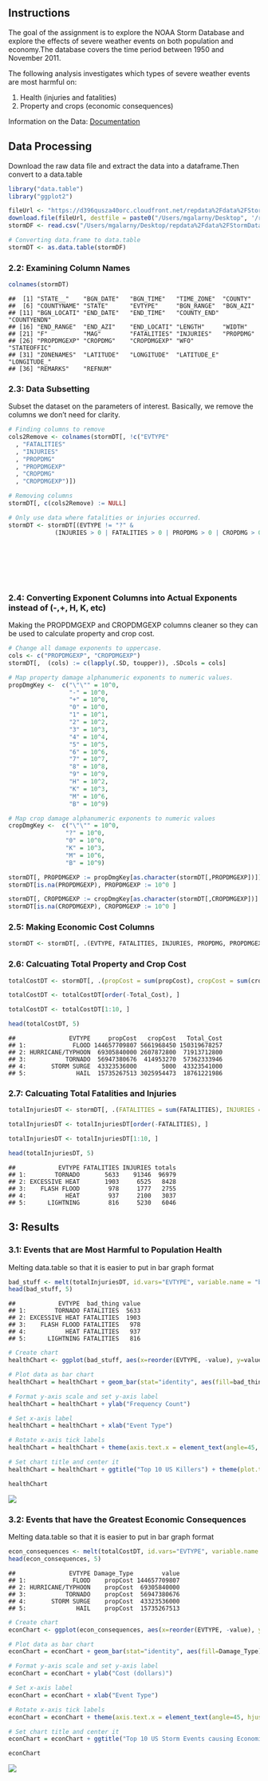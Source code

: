 
Instructions
---------------
The goal of the assignment is to explore the NOAA Storm Database and explore the effects of severe weather events on both population and economy.The database covers the time period between 1950 and November 2011.

The following analysis investigates which types of severe weather events are most harmful on:

1.  Health (injuries and fatalities)
2.  Property and crops (economic consequences)

Information on the Data: [Documentation](https://d396qusza40orc.cloudfront.net/repdata%2Fpeer2_doc%2Fpd01016005curr.pdf)

Data Processing
------------------

Download the raw data file and extract the data into a dataframe.Then convert to a data.table

``` r
library("data.table")
library("ggplot2")

fileUrl <- "https://d396qusza40orc.cloudfront.net/repdata%2Fdata%2FStormData.csv.bz2"
download.file(fileUrl, destfile = paste0("/Users/mgalarny/Desktop", '/repdata%2Fdata%2FStormData.csv.bz2'))
stormDF <- read.csv("/Users/mgalarny/Desktop/repdata%2Fdata%2FStormData.csv.bz2")

# Converting data.frame to data.table
stormDT <- as.data.table(stormDF)
```

### 2.2: Examining Column Names

``` r
colnames(stormDT)
```

    ##  [1] "STATE__"    "BGN_DATE"   "BGN_TIME"   "TIME_ZONE"  "COUNTY"    
    ##  [6] "COUNTYNAME" "STATE"      "EVTYPE"     "BGN_RANGE"  "BGN_AZI"   
    ## [11] "BGN_LOCATI" "END_DATE"   "END_TIME"   "COUNTY_END" "COUNTYENDN"
    ## [16] "END_RANGE"  "END_AZI"    "END_LOCATI" "LENGTH"     "WIDTH"     
    ## [21] "F"          "MAG"        "FATALITIES" "INJURIES"   "PROPDMG"   
    ## [26] "PROPDMGEXP" "CROPDMG"    "CROPDMGEXP" "WFO"        "STATEOFFIC"
    ## [31] "ZONENAMES"  "LATITUDE"   "LONGITUDE"  "LATITUDE_E" "LONGITUDE_"
    ## [36] "REMARKS"    "REFNUM"

### 2.3: Data Subsetting

Subset the dataset on the parameters of interest. Basically, we remove the columns we don't need for clarity.

``` r
# Finding columns to remove
cols2Remove <- colnames(stormDT[, !c("EVTYPE"
  , "FATALITIES"
  , "INJURIES"
  , "PROPDMG"
  , "PROPDMGEXP"
  , "CROPDMG"
  , "CROPDMGEXP")])

# Removing columns
stormDT[, c(cols2Remove) := NULL]

# Only use data where fatalities or injuries occurred.  
stormDT <- stormDT[(EVTYPE != "?" & 
             (INJURIES > 0 | FATALITIES > 0 | PROPDMG > 0 | CROPDMG > 0)), c("EVTYPE"
                                                                            , "FATALITIES"
                                                                            , "INJURIES"
                                                                            , "PROPDMG"
                                                                            , "PROPDMGEXP"
                                                                            , "CROPDMG"
                                                                            , "CROPDMGEXP") ]
```

### 2.4: Converting Exponent Columns into Actual Exponents instead of (-,+, H, K, etc)

Making the PROPDMGEXP and CROPDMGEXP columns cleaner so they can be used to calculate property and crop cost.

``` r
# Change all damage exponents to uppercase.
cols <- c("PROPDMGEXP", "CROPDMGEXP")
stormDT[,  (cols) := c(lapply(.SD, toupper)), .SDcols = cols]

# Map property damage alphanumeric exponents to numeric values.
propDmgKey <-  c("\"\"" = 10^0,
                 "-" = 10^0, 
                 "+" = 10^0,
                 "0" = 10^0,
                 "1" = 10^1,
                 "2" = 10^2,
                 "3" = 10^3,
                 "4" = 10^4,
                 "5" = 10^5,
                 "6" = 10^6,
                 "7" = 10^7,
                 "8" = 10^8,
                 "9" = 10^9,
                 "H" = 10^2,
                 "K" = 10^3,
                 "M" = 10^6,
                 "B" = 10^9)

# Map crop damage alphanumeric exponents to numeric values
cropDmgKey <-  c("\"\"" = 10^0,
                "?" = 10^0, 
                "0" = 10^0,
                "K" = 10^3,
                "M" = 10^6,
                "B" = 10^9)

stormDT[, PROPDMGEXP := propDmgKey[as.character(stormDT[,PROPDMGEXP])]]
stormDT[is.na(PROPDMGEXP), PROPDMGEXP := 10^0 ]

stormDT[, CROPDMGEXP := cropDmgKey[as.character(stormDT[,CROPDMGEXP])] ]
stormDT[is.na(CROPDMGEXP), CROPDMGEXP := 10^0 ]
```

### 2.5: Making Economic Cost Columns

``` r
stormDT <- stormDT[, .(EVTYPE, FATALITIES, INJURIES, PROPDMG, PROPDMGEXP, propCost = PROPDMG * PROPDMGEXP, CROPDMG, CROPDMGEXP, cropCost = CROPDMG * CROPDMGEXP)]
```

### 2.6: Calcuating Total Property and Crop Cost

``` r
totalCostDT <- stormDT[, .(propCost = sum(propCost), cropCost = sum(cropCost), Total_Cost = sum(propCost) + sum(cropCost)), by = .(EVTYPE)]

totalCostDT <- totalCostDT[order(-Total_Cost), ]

totalCostDT <- totalCostDT[1:10, ]

head(totalCostDT, 5)
```

    ##               EVTYPE     propCost   cropCost   Total_Cost
    ## 1:             FLOOD 144657709807 5661968450 150319678257
    ## 2: HURRICANE/TYPHOON  69305840000 2607872800  71913712800
    ## 3:           TORNADO  56947380676  414953270  57362333946
    ## 4:       STORM SURGE  43323536000       5000  43323541000
    ## 5:              HAIL  15735267513 3025954473  18761221986

### 2.7: Calcuating Total Fatalities and Injuries

``` r
totalInjuriesDT <- stormDT[, .(FATALITIES = sum(FATALITIES), INJURIES = sum(INJURIES), totals = sum(FATALITIES) + sum(INJURIES)), by = .(EVTYPE)]

totalInjuriesDT <- totalInjuriesDT[order(-FATALITIES), ]

totalInjuriesDT <- totalInjuriesDT[1:10, ]

head(totalInjuriesDT, 5)
```

    ##            EVTYPE FATALITIES INJURIES totals
    ## 1:        TORNADO       5633    91346  96979
    ## 2: EXCESSIVE HEAT       1903     6525   8428
    ## 3:    FLASH FLOOD        978     1777   2755
    ## 4:           HEAT        937     2100   3037
    ## 5:      LIGHTNING        816     5230   6046

3: Results
----------

### 3.1: Events that are Most Harmful to Population Health

Melting data.table so that it is easier to put in bar graph format

``` r
bad_stuff <- melt(totalInjuriesDT, id.vars="EVTYPE", variable.name = "bad_thing")
head(bad_stuff, 5)
```

    ##            EVTYPE  bad_thing value
    ## 1:        TORNADO FATALITIES  5633
    ## 2: EXCESSIVE HEAT FATALITIES  1903
    ## 3:    FLASH FLOOD FATALITIES   978
    ## 4:           HEAT FATALITIES   937
    ## 5:      LIGHTNING FATALITIES   816

``` r
# Create chart
healthChart <- ggplot(bad_stuff, aes(x=reorder(EVTYPE, -value), y=value))

# Plot data as bar chart
healthChart = healthChart + geom_bar(stat="identity", aes(fill=bad_thing), position="dodge")

# Format y-axis scale and set y-axis label
healthChart = healthChart + ylab("Frequency Count") 

# Set x-axis label
healthChart = healthChart + xlab("Event Type") 

# Rotate x-axis tick labels 
healthChart = healthChart + theme(axis.text.x = element_text(angle=45, hjust=1))

# Set chart title and center it
healthChart = healthChart + ggtitle("Top 10 US Killers") + theme(plot.title = element_text(hjust = 0.5))

healthChart
```

![](ReproducibleResearchProject2_files/figure-markdown_github/healthChart-1.png)

### 3.2: Events that have the Greatest Economic Consequences

Melting data.table so that it is easier to put in bar graph format

``` r
econ_consequences <- melt(totalCostDT, id.vars="EVTYPE", variable.name = "Damage_Type")
head(econ_consequences, 5)
```

    ##               EVTYPE Damage_Type        value
    ## 1:             FLOOD    propCost 144657709807
    ## 2: HURRICANE/TYPHOON    propCost  69305840000
    ## 3:           TORNADO    propCost  56947380676
    ## 4:       STORM SURGE    propCost  43323536000
    ## 5:              HAIL    propCost  15735267513

``` r
# Create chart
econChart <- ggplot(econ_consequences, aes(x=reorder(EVTYPE, -value), y=value))

# Plot data as bar chart
econChart = econChart + geom_bar(stat="identity", aes(fill=Damage_Type), position="dodge")

# Format y-axis scale and set y-axis label
econChart = econChart + ylab("Cost (dollars)") 

# Set x-axis label
econChart = econChart + xlab("Event Type") 

# Rotate x-axis tick labels 
econChart = econChart + theme(axis.text.x = element_text(angle=45, hjust=1))

# Set chart title and center it
econChart = econChart + ggtitle("Top 10 US Storm Events causing Economic Consequences") + theme(plot.title = element_text(hjust = 0.5))

econChart
```

![](ReproducibleResearchProject2_files/figure-markdown_github/econChart-1.png)
